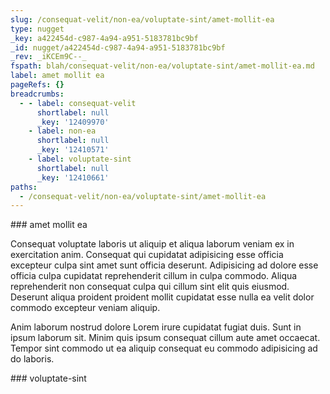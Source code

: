 ```yaml
---
slug: /consequat-velit/non-ea/voluptate-sint/amet-mollit-ea
type: nugget
_key: a422454d-c987-4a94-a951-5183781bc9bf
_id: nugget/a422454d-c987-4a94-a951-5183781bc9bf
_rev: _iKCEm9C--_
fspath: blah/consequat-velit/non-ea/voluptate-sint/amet-mollit-ea.md
label: amet mollit ea
pageRefs: {}
breadcrumbs:
  - - label: consequat-velit
      shortlabel: null
      _key: '12409970'
    - label: non-ea
      shortlabel: null
      _key: '12410571'
    - label: voluptate-sint
      shortlabel: null
      _key: '12410661'
paths:
  - /consequat-velit/non-ea/voluptate-sint/amet-mollit-ea
---
```


<NuggetArea>
<Nugget slug="/consequat-velit/non-ea/voluptate-sint/amet-mollit-ea" type="nugget" _key="a422454d-c987-4a94-a951-5183781bc9bf" _id="nugget/a422454d-c987-4a94-a951-5183781bc9bf" _rev="_iKCEm9C--_" fspath="blah/consequat-velit/non-ea/voluptate-sint/amet-mollit-ea.md" label="amet mollit ea" paths="/consequat-velit/non-ea/voluptate-sint/amet-mollit-ea">
<NuggetBody>
### amet mollit ea

Consequat voluptate laboris ut aliquip et aliqua laborum veniam ex in exercitation anim. Consequat qui cupidatat adipisicing esse officia excepteur culpa sint amet sunt officia deserunt. Adipisicing ad dolore esse officia culpa cupidatat reprehenderit cillum in culpa commodo. Aliqua reprehenderit non consequat culpa qui cillum sint elit quis eiusmod. Deserunt aliqua proident proident mollit cupidatat esse nulla ea velit dolor commodo excepteur veniam aliquip.

Anim laborum nostrud dolore Lorem irure cupidatat fugiat duis. Sunt in ipsum laborum sit. Minim quis ipsum consequat cillum aute amet occaecat. Tempor sint commodo ut ea aliquip consequat eu commodo adipisicing ad do laboris.

</NuggetBody>
<Breadcrumbs>
<Crumbs>
<Crumb _key="12409970" label="consequat-velit" /><Crumb _key="12410571" label="non-ea" /><Crumb _key="12410661" label="voluptate-sint" />
</Crumbs>
</Breadcrumbs>
</Nugget>

<NuggetsInbound>
</NuggetsInbound>
<NuggetsOutbound>
</NuggetsOutbound>
</NuggetArea>
<PassagesInbound>
<Passage direction="inbound" type="passage" _key="12410661" _id="passage/12410661" _rev="_iKCEm9C---" label="voluptate-sint" passage="voluptate-sint" fspath="blah/consequat-velit/non-ea/voluptate-sint" paths="/consequat-velit/non-ea/voluptate-sint" slug="/consequat-velit/non-ea/voluptate-sint">
<NuggetBody>
### voluptate-sint

</NuggetBody>
<Breadcrumbs>
<Crumbs>
<Crumb _key="12409970" label="consequat-velit" /><Crumb _key="12410571" label="non-ea" />
</Crumbs>
</Breadcrumbs>
</Passage>

</PassagesInbound>
<PassagesOutbound>
</PassagesOutbound>